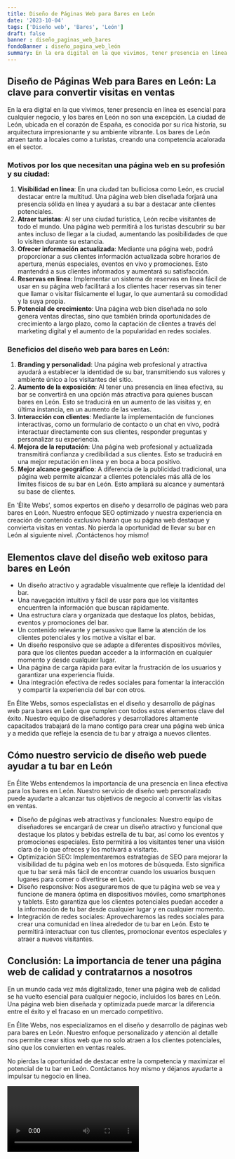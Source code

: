 ```yaml
---
title: Diseño de Páginas Web para Bares en León
date: '2023-10-04'
tags: ['Diseño web', 'Bares', 'León']
draft: false
banner : diseño_paginas_web_bares
fondoBanner : diseño_pagina_web_león
summary: En la era digital en la que vivimos, tener presencia en línea es esencial para cualquier negocio, y los bares en León no son una excepción. La ciudad de León, ubicada en el corazón de España, es conocida por su rica historia, su arquitectura impresionante y su ambiente vibrante. Los bares de León atraen tanto a locales como a turistas, creando una competencia acalorada en el sector.
---
```


## __Diseño de Páginas Web para Bares en León: La clave para convertir visitas en ventas__

En la era digital en la que vivimos, tener presencia en línea es esencial para cualquier negocio, y los bares en León no son una excepción. La ciudad de León, ubicada en el corazón de España, es conocida por su rica historia, su arquitectura impresionante y su ambiente vibrante. Los bares de León atraen tanto a locales como a turistas, creando una competencia acalorada en el sector.

### Motivos por los que necesitan una página web en su profesión y su ciudad:

1. __Visibilidad en línea__: En una ciudad tan bulliciosa como León, es crucial destacar entre la multitud. Una página web bien diseñada forjará una presencia sólida en línea y ayudará a su bar a destacar ante clientes potenciales.
2. __Atraer turistas__: Al ser una ciudad turística, León recibe visitantes de todo el mundo. Una página web permitirá a los turistas descubrir su bar antes incluso de llegar a la ciudad, aumentando las posibilidades de que lo visiten durante su estancia.
3. __Ofrecer información actualizada__: Mediante una página web, podrá proporcionar a sus clientes información actualizada sobre horarios de apertura, menús especiales, eventos en vivo y promociones. Esto mantendrá a sus clientes informados y aumentará su satisfacción.
4. __Reservas en línea__: Implementar un sistema de reservas en línea fácil de usar en su página web facilitará a los clientes hacer reservas sin tener que llamar o visitar físicamente el lugar, lo que aumentará su comodidad y la suya propia.
5. __Potencial de crecimiento__: Una página web bien diseñada no solo genera ventas directas, sino que también brinda oportunidades de crecimiento a largo plazo, como la captación de clientes a través del marketing digital y el aumento de la popularidad en redes sociales.

### Beneficios del diseño web para bares en León:

1. __Branding y personalidad__: Una página web profesional y atractiva ayudará a establecer la identidad de su bar, transmitiendo sus valores y ambiente único a los visitantes del sitio.
2. __Aumento de la exposición__: Al tener una presencia en línea efectiva, su bar se convertirá en una opción más atractiva para quienes buscan bares en León. Esto se traducirá en un aumento de las visitas y, en última instancia, en un aumento de las ventas.
3. __Interacción con clientes__: Mediante la implementación de funciones interactivas, como un formulario de contacto o un chat en vivo, podrá interactuar directamente con sus clientes, responder preguntas y personalizar su experiencia.
4. __Mejora de la reputación__: Una página web profesional y actualizada transmitirá confianza y credibilidad a sus clientes. Esto se traducirá en una mejor reputación en línea y en boca a boca positivo.
5. __Mejor alcance geográfico__: A diferencia de la publicidad tradicional, una página web permite alcanzar a clientes potenciales más allá de los límites físicos de su bar en León. Esto ampliará su alcance y aumentará su base de clientes.

En 'Élite Webs', somos expertos en diseño y desarrollo de páginas web para bares en León. Nuestro enfoque SEO optimizado y nuestra experiencia en creación de contenido exclusivo harán que su página web destaque y convierta visitas en ventas. No pierda la oportunidad de llevar su bar en León al siguiente nivel. ¡Contáctenos hoy mismo!

<GifSeo />

<Cta />

## Elementos clave del diseño web exitoso para bares en León

- Un diseño atractivo y agradable visualmente que refleje la identidad del bar.
- Una navegación intuitiva y fácil de usar para que los visitantes encuentren la información que buscan rápidamente.
- Una estructura clara y organizada que destaque los platos, bebidas, eventos y promociones del bar.
- Un contenido relevante y persuasivo que llame la atención de los clientes potenciales y los motive a visitar el bar.
- Un diseño responsivo que se adapte a diferentes dispositivos móviles, para que los clientes puedan acceder a la información en cualquier momento y desde cualquier lugar.
- Una página de carga rápida para evitar la frustración de los usuarios y garantizar una experiencia fluida.
- Una integración efectiva de redes sociales para fomentar la interacción y compartir la experiencia del bar con otros.

En Élite Webs, somos especialistas en el diseño y desarrollo de páginas web para bares en León que cumplen con todos estos elementos clave del éxito. Nuestro equipo de diseñadores y desarrolladores altamente capacitados trabajará de la mano contigo para crear una página web única y a medida que refleje la esencia de tu bar y atraiga a nuevos clientes.

## Cómo nuestro servicio de diseño web puede ayudar a tu bar en León

En Élite Webs entendemos la importancia de una presencia en línea efectiva para los bares en León. Nuestro servicio de diseño web personalizado puede ayudarte a alcanzar tus objetivos de negocio al convertir las visitas en ventas.

- Diseño de páginas web atractivas y funcionales: Nuestro equipo de diseñadores se encargará de crear un diseño atractivo y funcional que destaque los platos y bebidas estrella de tu bar, así como los eventos y promociones especiales. Esto permitirá a los visitantes tener una visión clara de lo que ofreces y los motivará a visitarte.
- Optimización SEO: Implementaremos estrategias de SEO para mejorar la visibilidad de tu página web en los motores de búsqueda. Esto significa que tu bar será más fácil de encontrar cuando los usuarios busquen lugares para comer o divertirse en León.
- Diseño responsivo: Nos aseguraremos de que tu página web se vea y funcione de manera óptima en dispositivos móviles, como smartphones y tablets. Esto garantiza que los clientes potenciales puedan acceder a la información de tu bar desde cualquier lugar y en cualquier momento.
- Integración de redes sociales: Aprovecharemos las redes sociales para crear una comunidad en línea alrededor de tu bar en León. Esto te permitirá interactuar con tus clientes, promocionar eventos especiales y atraer a nuevos visitantes.

## Conclusión: La importancia de tener una página web de calidad y contratarnos a nosotros

En un mundo cada vez más digitalizado, tener una página web de calidad se ha vuelto esencial para cualquier negocio, incluidos los bares en León. Una página web bien diseñada y optimizada puede marcar la diferencia entre el éxito y el fracaso en un mercado competitivo.

En Élite Webs, nos especializamos en el diseño y desarrollo de páginas web para bares en León. Nuestro enfoque personalizado y atención al detalle nos permite crear sitios web que no solo atraen a los clientes potenciales, sino que los convierten en ventas reales.

No pierdas la oportunidad de destacar entre la competencia y maximizar el potencial de tu bar en León. Contáctanos hoy mismo y déjanos ayudarte a impulsar tu negocio en línea.

<Video />

<CtaBot job='Bares' city='León'/>

<Gmaps query='León+españa+maps' />